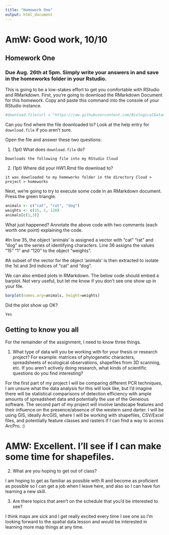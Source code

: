 ```yaml
---
title: "Homework One"
output: html_document
---
```

# AmW: Good work, 10/10
## Homework One

### Due Aug. 26th at 5pm. Simply write your answers in and save in the homeworks folder in your Rstudio.

This is going to be a low-stakes effort to get you comfortable with RStudio and RMarkdown. First, you're going to download the RMarkdown Document for this homework. Copy and paste this command into the console of your RStudio instance.

```r
#download.file(url = "https://raw.githubusercontent.com/BiologicalDataAnalysis2019/2022/main/vignettes/homework_1.Rmd", destfile = "/cloud/project/homeworks/homework_1.Rmd")
```

Can you find where the file downloaded to? Look at the help entry for `download.file` if you aren't sure.

Open the file and answer these two questions: 

1. (1pt) What does `download.file` do? 

```
Downloads the following file into my RStudio Cloud
```

2. (1pt) Where did your HW1.Rmd file download to? 

```
it was downloaded to my homeworks folder in the directory Cloud > project > homeworks 
```

Next, we're going to try to execute some code in an RMarkdown document. Press the green triangle.

```r
animals <- c("cat", "rat", "dog")
weights <- c(15, 1, 120)
animals[c(1,3)]
```

What just happened? Annotate the above code with two comments (each worth one point) explaining the code.

#In line 35, the object 'animals' is assigned a vector with "cat" "rat" and "dog" as the series of identifying characters. Line 36 assigns the values "15" "1" and "120" to the object "weights".

#A subset of the vector for the object 'animals' is then extracted to isolate the 1st and 3rd indices of "cat" and "dog".


We can also embed plots in RMarkdown. The below code should embed a barplot. Not very useful, but let me know if you don't see one show up in your file.

```r
barplot(names.arg=animals, height=weights)
```

Did the plot show up OK?

```
Yes

```

## Getting to know you all

For the remainder of the assignment, I need to know three things.

1. What type of data will you be working with for your thesis or research project? For example: matrices of phylogenetic characters, spreadsheets of ecological observations, shapefiles from 3D scanning, etc. If you aren't actively doing research, what kinds of scientific questions do you find interesting?

For the first part of my project I will be comparing different PCR techniques, I am unsure what the data analysis for this will look like, but I'd imagine there will be statistical comparisons of detection efficiency with ample amounts of spreadsheet data and potentially the use of the Geneious software.  The second part of my project will involve landscape features and their influence on the presence/absence of the western sand darter.  I will be using GIS, ideally ArcGIS, where I will be working with shapefiles,  CSV/Excel files, and potentially feature classes and rasters if I can find a way to access ArcPro. :)

# AMW: Excellent. I'll see if I can make some time for shapefiles.

2. What are you hoping to get out of class?

I am hoping to get as familiar as possible with R and become as proficient as possible so I can get a job when I leave here, and also so I can have fun learning a new skill.

3. Are there topics that aren't on the schedule that you'd be interested to see? 

I think maps are sick and I get really excited every time I see one so I'm looking forward to the spatial data lesson and would be interested in learning more map things at any time.
